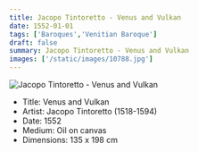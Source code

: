 ```yaml
---
title: Jacopo Tintoretto - Venus and Vulkan
date: 1552-01-01
tags: ['Baroques','Venitian Baroque']
draft: false
summary: Jacopo Tintoretto - Venus and Vulkan
images: ['/static/images/10788.jpg']
---
```


![Jacopo Tintoretto - Venus and Vulkan](/static/images/10788.jpg)

* Title: Venus and Vulkan
* Artist: Jacopo Tintoretto (1518-1594)
* Date: 1552
* Medium: Oil on canvas
* Dimensions: 135 x 198 cm



